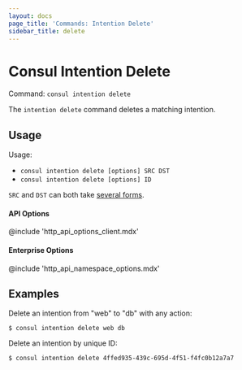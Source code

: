 ```yaml
---
layout: docs
page_title: 'Commands: Intention Delete'
sidebar_title: delete
---
```


# Consul Intention Delete

Command: `consul intention delete`

The `intention delete` command deletes a matching intention.

## Usage

Usage:

- `consul intention delete [options] SRC DST`
- `consul intention delete [options] ID`

`SRC` and `DST` can both take [several forms](/docs/commands/intention#source-and-destination-naming).

#### API Options

@include 'http_api_options_client.mdx'

#### Enterprise Options

@include 'http_api_namespace_options.mdx'

## Examples

Delete an intention from "web" to "db" with any action:

```shell-session
$ consul intention delete web db
```

Delete an intention by unique ID:

```shell-session
$ consul intention delete 4ffed935-439c-695d-4f51-f4fc0b12a7a7
```
